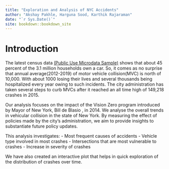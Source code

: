 ```yaml
--- 
title: "Exploration and Analysis of NYC Accidents"
author: "Akshay Pakhle, Harguna Sood, Karthik Rajaraman"
date: "`r Sys.Date()`"
site: bookdown::bookdown_site
---
```


# Introduction

The latest census data [(Public Use Microdata Sample)](https://www.census.gov/programs-surveys/acs/data/pums.html) shows that about 45 percent of the 3.1 million households own a car. So, it comes as no surprise that annual average(2012-2019) of motor vehicle collision(MVC) is north of 10,000. With about 1000 losing their lives and several thousands being hospitalized every year owing to such incidents. The city administration has taken several steps to curb MVCs after it reached an all time high of 149,218 crashes in 2015.

Our analysis focuses on the impact of the Vision Zero program introduced by Mayor of New York, Bill de Blasio , in 2014. We analyse the overall trends in vehicular collision in the state of New York. By measuring the effect of policies made by the city's administration, we aim to provide insights to substantiate future policy updates. 

This analysis investigates:
- Most frequent causes of accidents
- Vehicle type involved in most crashes
- Intersections that are most vulnerable to crashes
- Increase in severity of crashes

We have also created an interactive plot that helps in quick exploration of the distribution of crashes over time.